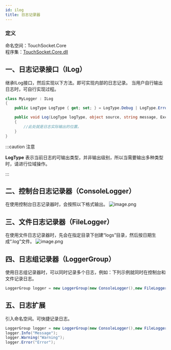 ```yaml
---
id: ilog
title: 日志记录器
---
```


### 定义

命名空间：TouchSocket.Core <br/>
程序集：[TouchSocket.Core.dll](https://www.nuget.org/packages/TouchSocket.Core)


## 一、日志记录接口（ILog）

继承ILog接口，然后实现以下方法。即可实现内部的日志记录。
当用户自行输出日志时，可自行实现过程。
```csharp
class MyLogger : ILog
{
    public LogType LogType { get; set; } = LogType.Debug | LogType.Error;

    public void Log(LogType logType, object source, string message, Exception exception)
    {
        //此处就是日志实际输出的位置。
    }
}
```
:::caution 注意

**LogType** 表示当前日志的可输出类型，并非输出级别，所以当需要输出多种类型时，请进行位域操作。

:::  


## 二、控制台日志记录器（ConsoleLogger）
在使用控制台日志记录器时，会按照以下格式输出。
![image.png](@site/static/img/docs/ilog-1.png)

## 三、文件日志记录器（FileLogger）
在使用文件日志记录器时，先会在指定目录下创建“logs”目录，然后按日期生成“.log”文件。
![image.png](@site/static/img/docs/ilog-2.png)

## 四、日志组记录器（LoggerGroup）
使用日志组记录器时，可以同时记录多个日志，例如：下列示例就同时在控制台和文件记录日志。
```csharp
LoggerGroup logger = new LoggerGroup(new ConsoleLogger(),new FileLogger());
```

## 五、日志扩展
引入命名空间。可快捷记录日志。
```csharp
LoggerGroup logger = new LoggerGroup(new ConsoleLogger(),new FileLogger());
logger.Info("Message");
logger.Warning("Warning");
logger.Error("Error");
```
